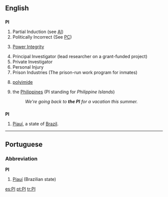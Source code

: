==English==

==={{initialism}}===
'''PI'''

# Partial Induction (see [[AI]])
# Politically Incorrect (See [[PC]])
# {{electronics}} [[Power Integrity]]
# Principal Investigator (lead researcher on a grant-funded project)
# Private Investigator
# Personal Injury
# Prison Industries (The prison-run work program for inmates)
# {{organic compound}} [[polyimide]]
# {{Phil}} {{col}} the [[Philippines]] (PI standing for ''Philippine Islands'')
#: ''We're going back to '''the PI''' for a vacation this summer.''

==={{abbreviation}}===
'''PI'''
#[[Piauí]], a state of [[Brazil]].


----

==Portuguese==

===Abbreviation===
'''PI'''

# [[Piauí]] (Brazilian state)

[[es:PI]]
[[pt:PI]]
[[tr:PI]]